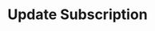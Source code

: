 ---
title: "Update Subscription"
openapi: "PUT /v0/platform/instances/{instance_id}/subscription"
description: "Updates an instance's subscription level."
---